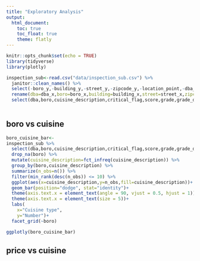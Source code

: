 ```yaml
---
title: "Exploratory Analysis"
output: 
  html_document:
    toc: true
    toc_float: true
    theme: flatly
---
```

```r
knitr::opts_chunk$set(echo = TRUE)
library(tidyverse)
library(plotly)
```


```r
inspection_sub<-read.csv("data/inspection_sub.csv") %>% 
  janitor::clean_names() %>% 
  select(-boro_y,-building_y,-street_y,-zipcode_y,-location_point,-dba_y,-url,-phone) %>% 
  rename(dba=dba_x,boro=boro_x,building=building_x,street=street_x,zipcode=zipcode_x) %>%
  select(dba,boro,cuisine_description,critical_flag,score,grade,grade_date,inspection_type,latitude,longitude,rating,review_num,price) 
  
```

## boro vs cuisine
```r
boro_cuisine_bar<-
inspection_sub %>% 
  select(dba,boro,cuisine_description,critical_flag,score,grade,grade_date,inspection_type,latitude,longitude,rating,review_num,price) %>%
  drop_na(boro) %>% 
  mutate(cuisine_description=fct_infreq(cuisine_description)) %>% 
  group_by(boro,cuisine_description) %>%
  summarize(n_obs=n()) %>% 
  filter(min_rank(desc(n_obs)) <= 10) %>%
  ggplot(aes(x=cuisine_description,y=n_obs,fill=cuisine_description))+
  geom_bar(position="dodge", stat="identity")+
  theme(axis.text.x = element_text(angle = 90, vjust = 0.5, hjust = 1))+
  theme(axis.text.x = element_text(size = 5))+
  labs(
    x="Cuisine type",
    y="Number")+
  facet_grid(~boro)

ggplotly(boro_cuisine_bar)
```
## price vs cuisine
```r

```

